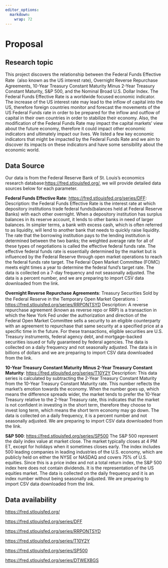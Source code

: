 ```yaml
---
editor_options: 
  markdown: 
    wrap: 72
---
```


# Proposal

## Research topic

This project discovers the relationship between the Federal Funds
Effective Rate（also known as the US interest rate), Overnight Reverse
Repurchase Agreements, 10-Year Treasury Constant Maturity Minus 2-Year
Treasury Constant Maturity, S&P 500, and the Nominal Broad U.S. Dollar
Index. The Federal Funds Effective Rate is a worldwide focused economic
indicator. The increase of the US interest rate may lead to the inflow
of capital into the US, therefore foreign countries monitor and forecast
the movements of the US Federal Funds rate in order to be prepared for
the inflow and outflow of capital in their own countries in order to
stabilize their economy. Also, the modification of the Federal Funds
Rate may impact the capital markets' view about the future economy,
therefore it could impact other economic indicators and ultimately
impact our lives. We listed a few key economic indicators that might be
impacted by the Federal Funds Rate and we aim to discover its impacts on
these indicators and have some sensibility about the economic world.

## Data Source

Our data is from the Federal Reserve Bank of St. Louis's economics
research database:<https://fred.stlouisfed.org/>, we will provide
detailed data sources below for each parameter.

**Federal Funds Effective Rate**:
<https://fred.stlouisfed.org/series/DFF>: Description: the Federal Funds
Effective Rate is the interest rate at which depository institutions
trade federal funds(balances held at Federal Reserve Banks) with each
other overnight. When a depository institution has surplus balances in
its reserve account, it lends to other banks in need of larger balances.
In simpler terms, a bank with excess cash, which is often referred to as
liquidity, will lend to another bank that needs to quickly raise
liquidity. The rate that the borrowing institution pays to the lending
institution is determined between the two banks; the weighted average
rate for all of these types of negotiations is called the effective
federal funds rate. The effective federal funds rate is essentially
determined by the market but is influenced by the Federal Reserve
through open market operations to reach the federal funds rate target.
The Federal Open Market Committee (FOMC) meets eight times a year to
determine the federal fund's target rate. The data is collected on a
7-day frequency and not seasonally adjusted. The data is a percent
number, and we are preparing to import CSV data downloaded from the
link.

**Overnight Reverse Repurchase Agreements**: Treasury Securities Sold by
the Federal Reserve in the Temporary Open Market
Operations：<https://fred.stlouisfed.org/series/RRPONTSYD> Description:
A reverse repurchase agreement (known as reverse repo or RRP) is a
transaction in which the New York Fed under the authorization and
direction of the Federal Open Market Committee sells a security to an
eligible counterparty with an agreement to repurchase that same security
at a specified price at a specific time in the future. For these
transactions, eligible securities are U.S. Treasury instruments, federal
agency debt, and mortgage-backed securities issued or fully guaranteed
by federal agencies. The data is collected on a daily frequency and not
seasonally adjusted. The data is in billions of dollars and we are
preparing to import CSV data downloaded from the link.

**10-Year Treasury Constant Maturity Minus 2-Year Treasury Constant
Maturity**: <https://fred.stlouisfed.org/series/T10Y2Y> Description:
This data series is calculated by subtracting the 2-Year Treasury
Constant Maturity from the 10-Year Treasury Constant Maturity rate. This
number reflects the market's emotion towards the economy. When the
number goes up, which means the difference spreads wider, the market
tends to prefer the 10-Year Treasury relative to the 2-Year Treasury
rate, this indicates that the market is not confident in investing in
the short term, therefore they choose to invest long term, which means
the short term economy may go down. The data is collected on a daily
frequency, it is a percent number and not seasonally adjusted. We are
preparing to import CSV data downloaded from the link.

**S&P 500**: <https://fred.stlouisfed.org/series/SP500> The S&P 500
represent the daily index value at market close. The market typically
closes at 4 PM ET, except for holidays when it sometimes closes early.
The index includes 500 leading companies in leading industries of the
U.S. economy, which are publicly held on either the NYSE or NASDAQ and
covers 75% of U.S. equities. Since this is a price index and not a total
return index, the S&P 500 index here does not contain dividends. It is
the representation of the US equities market. The data is collected on
the daily frequency and it is an index number without being seasonally
adjusted. We are preparing to import CSV data downloaded from the link.

## Data availability

<https://fred.stlouisfed.org/>

<https://fred.stlouisfed.org/series/DFF>

<https://fred.stlouisfed.org/series/RRPONTSYD>

<https://fred.stlouisfed.org/series/T10Y2Y>

<https://fred.stlouisfed.org/series/SP500>

<https://fred.stlouisfed.org/series/DTWEXBGS>
